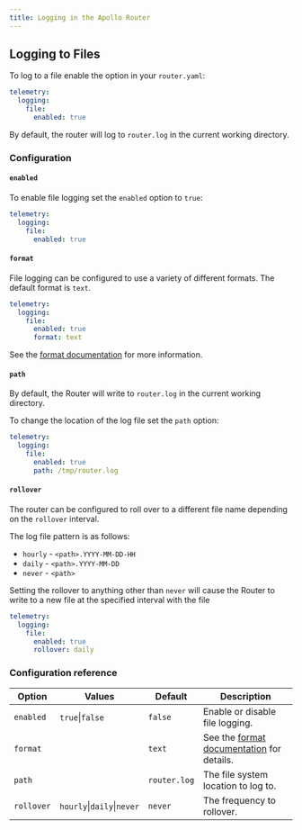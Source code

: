 ```yaml
---
title: Logging in the Apollo Router
---
```


## Logging to Files

To log to a file enable the option in your `router.yaml`:

```yaml title="router.yaml"
telemetry:
  logging:
    file:
      enabled: true
```

By default, the router will log to `router.log` in the current working directory.

### Configuration

#### `enabled`

To enable file logging set the `enabled` option to `true`:

```yaml title="router.yaml"
telemetry:
  logging: 
    file:
      enabled: true
```

#### `format`

File logging can be configured to use a variety of different formats. The default format is `text`.

```yaml title="router.yaml"
telemetry:
  logging: 
    file:
      enabled: true
      format: text
```

See the [format documentation](format.mdx) for more information.

#### `path`
By default, the Router will write to `router.log` in the current working directory.

To change the location of the log file set the `path` option:
```yaml title="router.yaml"
telemetry:
  logging: 
    file:
      enabled: true
      path: /tmp/router.log
```

#### `rollover`

The router can be configured to roll over to a different file name depending on the `rollover` interval.

The log file pattern is as follows:
* `hourly` - `<path>.YYYY-MM-DD-HH`
* `daily` - `<path>.YYYY-MM-DD`
* `never` - `<path>`

Setting the rollover to anything other than `never` will cause the Router to write to a new file at the specified interval with the file  

```yaml title="router.yaml"
telemetry:
  logging: 
    file:
      enabled: true
      rollover: daily
```

### Configuration reference
| Option                | Values                     | Default      | Description                                           |
|-----------------------|----------------------------|--------------|-------------------------------------------------------|
| `enabled`             | `true`\|`false`            | `false`      | Enable or disable file logging.                       |
| `format`              |                            | `text`       | See the [format documentation](#format) for details.  |
| `path`                |                            | `router.log` | The file system location to log to.                   |
| `rollover`            | `hourly`\|`daily`\|`never` | `never`      | The frequency to rollover.                            |

